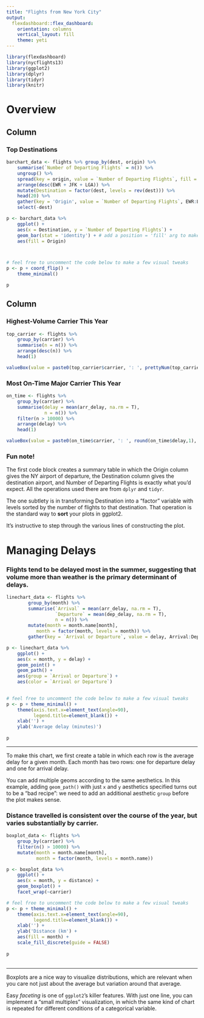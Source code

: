 ```yaml
---
title: "Flights from New York City"
output: 
  flexdashboard::flex_dashboard:
    orientation: columns
    vertical_layout: fill
    theme: yeti
---
```


```r
library(flexdashboard)
library(nycflights13)
library(ggplot2)
library(dplyr)
library(tidyr)
library(knitr)
```


Overview 
=============================

Column {data-width=650}
-----------------------------------------------------------------------

### Top Destinations

```r

barchart_data <- flights %>% group_by(dest, origin) %>%
	summarise(`Number of Departing Flights` = n()) %>%
	ungroup() %>% 
	spread(key = origin, value = `Number of Departing Flights`, fill = 0) %>% 
	arrange(desc(EWR + JFK + LGA)) %>%
	mutate(Destination = factor(dest, levels = rev(dest))) %>% 
	head(20) %>% 
	gather(key = 'Origin', value = `Number of Departing Flights`, EWR:LGA) %>%
	select(-dest)

```


```r

p <- barchart_data %>% 
	ggplot() +
	aes(x = Destination, y = `Number of Departing Flights`) +
	geom_bar(stat = 'identity') + # add a position = 'fill' arg to make 100% bars. 
	aes(fill = Origin) 



# feel free to uncomment the code below to make a few visual tweaks
p <- p + coord_flip() +
	theme_minimal()

p

```


Column {data-width=350}
-----------------------------------------------------------------------

### Highest-Volume Carrier This Year

```r

top_carrier <- flights %>% 
	group_by(carrier) %>%
	summarise(n = n()) %>%
	arrange(desc(n)) %>%
	head(1) 

valueBox(value = paste0(top_carrier$carrier, ': ', prettyNum(top_carrier$n, big.mark = ','), ' flights.'))

```

### Most On-Time Major Carrier This Year

```r

on_time <- flights %>%
	group_by(carrier) %>%
	summarise(delay = mean(arr_delay, na.rm = T),
			  n = n()) %>%
	filter(n > 10000) %>%
	arrange(delay) %>%
	head(1)

valueBox(value = paste0(on_time$carrier, ': ', round(on_time$delay,1), ' min late'),color = 'success')

```

### Fun note! 

The first code block creates a summary table in which the Origin column gives the NY airport of departure, the Destination column gives the destination airport, and Number of Departing Flights is exactly what you'd expect. All the operations used there are from `dplyr` and `tidyr`. 

The one subtlety is in transforming Destination into a "factor" variable with levels sorted by the number of flights to that destination. That operation is the standard way to **sort** your plots in ggplot2. 

It's instructive to step through the various lines of constructing the plot. 

Managing Delays {.storyboard}
=============================

### Flights tend to be delayed most in the summer, suggesting that volume more than weather is the primary determinant of delays. 

```r

linechart_data <- flights %>% 
		group_by(month) %>%
		summarise(`Arrival` = mean(arr_delay, na.rm = T),
				  `Departure` = mean(dep_delay, na.rm = T),
				  n = n()) %>%
		mutate(month = month.name[month],
		   month = factor(month, levels = month)) %>%
		gather(key = `Arrival or Departure`, value = delay, Arrival:Departure) 

```


```r

p <- linechart_data %>% 
	ggplot() + 
	aes(x = month, y = delay) +
	geom_point() +
	geom_path() + 
	aes(group = `Arrival or Departure`) + 
	aes(color = `Arrival or Departure`)
	

# feel free to uncomment the code below to make a few visual tweaks
p <- p + theme_minimal() +
	theme(axis.text.x=element_text(angle=90),
		  legend.title=element_blank()) +
	xlab('') +
	ylab('Average delay (minutes)')
	
p

```

***
To make this chart, we first create a table in which each row is the average delay for a given month. Each month has two rows: one for departure delay and one for arrival delay. 

You can add multiple geoms according to the same aesthetics. In this example, adding `geom_path()` with just `x` and `y` aesthetics specified turns out to be a "bad recipe": we need to add an additional aesthetic `group` before the plot makes sense. 


### Distance travelled is consistent over the course of the year, but varies substantially by carrier. 

```r

boxplot_data <- flights %>% 
	group_by(carrier) %>% 
	filter(n() > 10000) %>% 
	mutate(month = month.name[month],
		   month = factor(month, levels = month.name)) 

```


```r

p <- boxplot_data %>% 
	ggplot() +
	aes(x = month, y = distance) + 
	geom_boxplot() +
	facet_wrap(~carrier)  

# feel free to uncomment the code below to make a few visual tweaks
p <- p + theme_minimal() +
	theme(axis.text.x=element_text(angle=90),
		  legend.title=element_blank()) +
	xlab('') +
	ylab('Distance (km') +
	aes(fill = month) +
	scale_fill_discrete(guide = FALSE)
	
p
	
```


***
Boxplots are a nice way to visualize distributions, which are relevant when you care not just about the average but variation around that average. 

Easy *faceting* is one of `ggplot2`'s killer features. With just one line, you can implement a "small multiples" visualization, in which the same kind of chart is repeated for different conditions of a categorical variable. 
